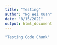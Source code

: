 ```yaml
---
title: "Testing"
author: "Ng Wei Xuan"
date: "8/15/2021"
output: html_document
---
```


```r
"Testing Code Chunk"

```


